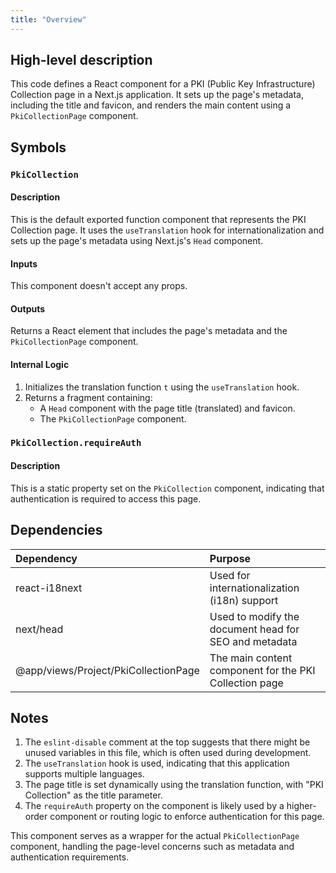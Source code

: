 ```yaml
---
title: "Overview"
---
```


## High-level description
This code defines a React component for a PKI (Public Key Infrastructure) Collection page in a Next.js application. It sets up the page's metadata, including the title and favicon, and renders the main content using a `PkiCollectionPage` component.

## Symbols

### `PkiCollection`
#### Description
This is the default exported function component that represents the PKI Collection page. It uses the `useTranslation` hook for internationalization and sets up the page's metadata using Next.js's `Head` component.

#### Inputs
This component doesn't accept any props.

#### Outputs
Returns a React element that includes the page's metadata and the `PkiCollectionPage` component.

#### Internal Logic
1. Initializes the translation function `t` using the `useTranslation` hook.
2. Returns a fragment containing:
   - A `Head` component with the page title (translated) and favicon.
   - The `PkiCollectionPage` component.

### `PkiCollection.requireAuth`
#### Description
This is a static property set on the `PkiCollection` component, indicating that authentication is required to access this page.

## Dependencies
| Dependency | Purpose |
|:-----------|:--------|
| react-i18next | Used for internationalization (i18n) support |
| next/head | Used to modify the document head for SEO and metadata |
| @app/views/Project/PkiCollectionPage | The main content component for the PKI Collection page |

## Notes
1. The `eslint-disable` comment at the top suggests that there might be unused variables in this file, which is often used during development.
2. The `useTranslation` hook is used, indicating that this application supports multiple languages.
3. The page title is set dynamically using the translation function, with "PKI Collection" as the title parameter.
4. The `requireAuth` property on the component is likely used by a higher-order component or routing logic to enforce authentication for this page.

This component serves as a wrapper for the actual `PkiCollectionPage` component, handling the page-level concerns such as metadata and authentication requirements.
